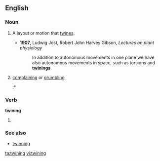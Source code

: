 ==English==

===Noun===
{{en-noun|s|-}}

# {{countable}} A layout or motion that [[twine]]s.
#* '''1907''', Ludwig Jost, Robert John Harvey Gibson, ''Lectures on plant physiology''
#*: In addition to autonomous movements in one plane we have also autonomous movements in space, such as torsions and '''twinings'''.
# {{British|uncountable|regional|West|_|Cumbria}} [[complaining]] or [[grumbling]]
#:*{{quote-news |year=2009 |date=November 23 |author=agency. |title=Cockermouth starts journey back from flood devastation |work=The Guardian |url= |page= |passage=''Canon Bryan Rowe, quoted in the article''. It's going to take months to put right. But you won't hear any twining [Cumbrian dialect for moaning]. Nobody is going: 'Woe is us'. Everybody is just trying to help somebody else.}}

===Verb===
'''twining'''

# {{past of|twine}}

===See also===
*[[twinning]]

[[ta:twining]]
[[vi:twining]]